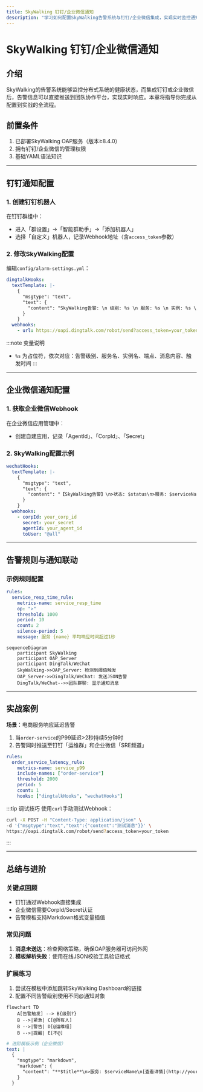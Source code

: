 ```yaml
---
title: SkyWalking 钉钉/企业微信通知
description: "学习如何配置SkyWalking告警系统与钉钉/企业微信集成，实现实时监控通知推送。"
---
```


# SkyWalking 钉钉/企业微信通知

## 介绍

SkyWalking的告警系统能够监控分布式系统的健康状态，而集成钉钉或企业微信后，告警信息可以直接推送到团队协作平台，实现实时响应。本章将指导你完成从配置到实战的全流程。

## 前置条件

1. 已部署SkyWalking OAP服务（版本≥8.4.0）
2. 拥有钉钉/企业微信的管理权限
3. 基础YAML语法知识

---

## 钉钉通知配置

### 1. 创建钉钉机器人
在钉钉群组中：
- 进入「群设置」→「智能群助手」→「添加机器人」
- 选择「自定义」机器人，记录Webhook地址（含`access_token`参数）

### 2. 修改SkyWalking配置
编辑`config/alarm-settings.yml`：

```yaml
dingtalkHooks:
  textTemplate: |-
    {
      "msgtype": "text",
      "text": {
        "content": "SkyWalking告警: \n 级别: %s \n 服务: %s \n 实例: %s \n 端点: %s \n 消息: %s \n 时间: %s"
      }
    }
  webhooks:
    - url: https://oapi.dingtalk.com/robot/send?access_token=your_token_here
```

:::note 变量说明
- `%s` 为占位符，依次对应：告警级别、服务名、实例名、端点、消息内容、触发时间
:::

---

## 企业微信通知配置

### 1. 获取企业微信Webhook
在企业微信应用管理中：
- 创建自建应用，记录「AgentId」、「CorpId」、「Secret」

### 2. SkyWalking配置示例
```yaml
wechatHooks:
  textTemplate: |-
    {
      "msgtype": "text",
      "text": {
        "content": "【SkyWalking告警】\n>状态: $status\n>服务: $serviceName\n>实例: $instanceName\n>详情: $alarmMessage"
      }
    }
  webhooks:
    - corpId: your_corp_id
      secret: your_secret
      agentId: your_agent_id
      toUser: "@all"
```

---

## 告警规则与通知联动

### 示例规则配置
```yaml
rules:
  service_resp_time_rule:
    metrics-name: service_resp_time
    op: ">"
    threshold: 1000
    period: 10
    count: 2
    silence-period: 5
    message: 服务 {name} 平均响应时间超过1秒
```

```mermaid
sequenceDiagram
    participant SkyWalking
    participant OAP_Server
    participant DingTalk/WeChat
    SkyWalking->>OAP_Server: 检测到阈值触发
    OAP_Server->>DingTalk/WeChat: 发送JSON告警
    DingTalk/WeChat-->>团队群聊: 显示通知消息
```

---

## 实战案例

**场景**：电商服务响应延迟告警  
1. 当`order-service`的P99延迟>2秒持续5分钟时  
2. 告警同时推送至钉钉「运维群」和企业微信「SRE频道」

```yaml
rules:
  order_service_latency_rule:
    metrics-name: service_p99
    include-names: ["order-service"]
    threshold: 2000
    period: 5
    count: 1
    hooks: ["dingtalkHooks", "wechatHooks"]
```

:::tip 调试技巧
使用`curl`手动测试Webhook：
```bash
curl -X POST -H "Content-Type: application/json" \
-d '{"msgtype":"text","text":{"content":"测试消息"}}' \
https://oapi.dingtalk.com/robot/send?access_token=your_token
```
:::

---

## 总结与进阶

### 关键点回顾
- 钉钉通过Webhook直接集成
- 企业微信需要CorpId/Secret认证
- 告警模板支持Markdown格式变量插值

### 常见问题
1. **消息未送达**：检查网络策略，确保OAP服务器可访问外网
2. **模板解析失败**：使用在线JSON校验工具验证格式

### 扩展练习
1. 尝试在模板中添加跳转SkyWalking Dashboard的链接  
2. 配置不同告警级别使用不同@通知对象

```mermaid
flowchart TD
    A[告警触发] --> B{级别?}
    B -->|紧急| C[@所有人]
    B -->|警告| D[@运维组]
    B -->|提醒| E[不@]
```

```yaml
# 进阶模板示例（企业微信）
text: |
  {
    "msgtype": "markdown",
    "markdown": {
      "content": "**$title**\n>服务: $serviceName\n[查看详情](http://your-skywalking/ui)"
    }
  }
```
